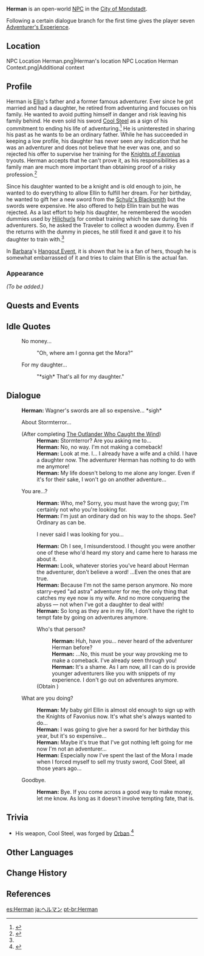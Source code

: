 {{Meta
<!-- REMOVE THIS TEMPLATE AFTER ADDING MISSING INFO -->
|missing_NPC_profile  = yes
}}
{{Character Infobox
|type             = Open-World NPC
|image            = NPC Herman.png
|realname         = 
|region           = Mondstadt
|location         = Mondstadt
|affiliation      = Adventurers' Guild
|affiliationNote  = formerly
|title            = 

|ancestry         = <!-- Clan/family -->
|father           = 
|mother           = 
|spouse           = 
|sibling          = 
|child            = Ellin
|relative         = 

|voiceEN          = 
|voiceCN          = 
|voiceJP          = 
|dialoguereward   = {{Card|Adventurer's Experience|7}}
}}
'''Herman''' is an open-world [[NPC]] in the [[City of Mondstadt]].

Following a certain dialogue branch for the first time gives the player seven [[Adventurer's Experience]].

==Location==
<gallery>
NPC Location Herman.png|Herman's location
NPC Location Herman Context.png|Additional context
</gallery>

==Profile==
Herman is [[Ellin]]'s father and a former famous adventurer. Ever since he got married and had a daughter, he retired from adventuring and focuses on his family. He wanted to avoid putting himself in danger and risk leaving his family behind. He even sold his sword  [[Cool Steel]] as a sign of his commitment to ending his life of adventuring.<ref>{{Ref/Weapon|Cool Steel}}</ref> He is uninterested in sharing his past as he wants to be an ordinary father. While he has succeeded in keeping a low profile, his daughter has never seen any indication that he was an adventurer and does not believe that he ever was one, and so rejected his offer to supervise her training for the [[Knights of Favonius]] tryouts. Herman accepts that he can't prove it, as his responsibilities as a family man are much more important than obtaining proof of a risky profession.<ref name="The Limitations of an Adventurer">{{Ref/Quest|The Limitations of an Adventurer}}</ref>

Since his daughter wanted to be a knight and is old enough to join, he wanted to do everything to allow Ellin to fulfill her dream. For her birthday, he wanted to gift her a new sword from the [[Schulz's Blacksmith]] but the swords were expensive. He also offered to help Ellin train but he was rejected. As a last effort to help his daughter, he remembered the wooden dummies used by [[Hilichurls]] for combat training which he saw during his adventurers. So, he asked the Traveler to collect a wooden dummy. Even if the returns with the dummy in pieces, he still fixed it and gave it to his daughter to train with.<ref name="The Limitations of an Adventurer" />

In [[Barbara]]'s [[Hangout Event]], it is shown that he is a fan of hers, though he is somewhat embarrassed of it and tries to claim that Ellin is the actual fan.

===Appearance===
''(To be added.)''

==Quests and Events==
{{Quests and Events}}

==Idle Quotes==
{{Dialogue Start}}
: {{DIcon|Idle}} No money...
:: {{A|VO Herman 01.ogg}} "Oh, where am I gonna get the Mora?"
: {{DIcon|Idle}} For my daughter...
:: {{A|VO Herman 02.ogg}} "*sigh* That's all for my daughter."
{{Dialogue End}}

== Dialogue==
{{Dialogue Start}}
:'''Herman:''' Wagner's swords are all so expensive... *sigh*
:{{DIcon}} About Stormterror...
:;(After completing [[The Outlander Who Caught the Wind]])
::'''Herman:''' Stormterror? Are you asking me to...
::'''Herman:''' No, no way. I'm not making a comeback!
::'''Herman:''' Look at me. I... I already have a wife and a child. I have a daughter now. The adventurer Herman has nothing to do with me anymore!
::'''Herman:''' My life doesn't belong to me alone any longer. Even if it's for their sake, I won't go on another adventure...
:{{DIcon}} You are...?
::'''Herman:''' Who, me? Sorry, you must have the wrong guy; I'm certainly not who you're looking for.
::'''Herman:''' I'm just an ordinary dad on his way to the shops. See? Ordinary as can be.
::{{DIcon}} I never said I was looking for you...
::'''Herman:''' Oh I see, I misunderstood. I thought you were another one of these who'd heard my story and came here to harass me about it.
::'''Herman:''' Look, whatever stories you've heard about Herman the adventurer, don't believe a word! ...Even the ones that are true.
::'''Herman:''' Because I'm not the same person anymore. No more starry-eyed "ad astra" adventurer for me; the only thing that catches my eye now is my wife. And no more conquering the abyss &mdash; not when I've got a daughter to deal with!
::'''Herman:''' So long as they are in my life, I don't have the right to tempt fate by going on adventures anymore.
::{{DIcon|Reward}} Who's that person?
:::'''Herman:''' Huh, have you... never heard of the adventurer Herman before?
:::'''Herman:''' ...No, this must be your way provoking me to make a comeback. I've already seen through you!
:::'''Herman:''' It's a shame. As I am now, all I can do is provide younger adventurers like you with snippets of my experience. I don't go out on adventures anymore.
::;(Obtain {{Item|Adventurer's Experience|x=7}})
:{{DIcon}} What are you doing?
::'''Herman:''' My baby girl Ellin is almost old enough to sign up with the Knights of Favonius now. It's what she's always wanted to do...
::'''Herman:''' I was going to give her a sword for her birthday this year, but it's so expensive...
::'''Herman:''' Maybe it's true that I've got nothing left going for me now I'm not an adventurer...
::'''Herman:''' Especially now I've spent the last of the Mora I made when I forced myself to sell my trusty sword, Cool Steel, all those years ago...
:{{DIcon}} Goodbye.
::'''Herman:''' Bye. If you come across a good way to make money, let me know. As long as it doesn't involve tempting fate, that is.
{{Dialogue End}}

==Trivia==
*His weapon, Cool Steel, was forged by [[Orban]].<ref>{{Ref/NPC|Orban}}</ref>

==Other Languages==
{{Other Languages
|default_hidden = 1
|en      = Herman
|zhs     = 赫尔曼
|zhs_rm  = Hè'ěrmàn
|zht     = 赫爾曼
|zht_rm  = Hè'ěrmàn
|ja      = ヘルマン
|ja_rm   = Heruman
|ko      = 허먼
|es      = Herman
|fr      = Herman
|ru      = Герман
|th      = Herman
|vi      = Herman
|de      = Herman
|id      = Herman
|pt      = Herman
|tr      = Herman
|it      = Herman
}}

==Change History==
{{Change History|1.0}}

==References==
{{Reflist}}

[[es:Herman]]
[[ja:ヘルマン]]
[[pt-br:Herman]]